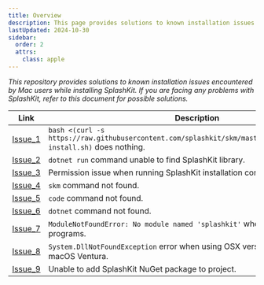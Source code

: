 ```yaml
---
title: Overview
description: This page provides solutions to known installation issues encountered by Mac users while installing or using SplashKit.
lastUpdated: 2024-10-30
sidebar:
  order: 2
  attrs:
    class: apple
---
```


*This repository provides solutions to known installation issues encountered by Mac users while installing SplashKit. If you are facing any problems with SplashKit, refer to this document for possible solutions.*

| Link                                       | Description                                                                                                         |
| ------------------------------------------ | ------------------------------------------------------------------------------------------------------------------- |
| [Issue_1](/troubleshoot/macos/mac-issue-1) | `bash <(curl -s https://raw.githubusercontent.com/splashkit/skm/master/installscripts/skm-install.sh)` does nothing. |
| [Issue_2](/troubleshoot/macos/mac-issue-2) | `dotnet run` command unable to find SplashKit library. |
| [Issue_3](/troubleshoot/macos/mac-issue-3) | Permission issue when running SplashKit installation command. |
| [Issue_4](/troubleshoot/macos/mac-issue-4) | `skm` command not found. |
| [Issue_5](/troubleshoot/macos/mac-issue-5) | `code` command not found. |
| [Issue_6](/troubleshoot/macos/mac-issue-6) | `dotnet` command not found. |
| [Issue_7](/troubleshoot/macos/mac-issue-7) | `ModuleNotFoundError: No module named 'splashkit'` when running Python programs. |
| [Issue_8](/troubleshoot/macos/mac-issue-8) | `System.DllNotFoundException` error when using OSX version lower than 13 - macOS Ventura. |
| [Issue_9](/troubleshoot/macos/mac-issue-9) | Unable to add SplashKit NuGet package to project. |
